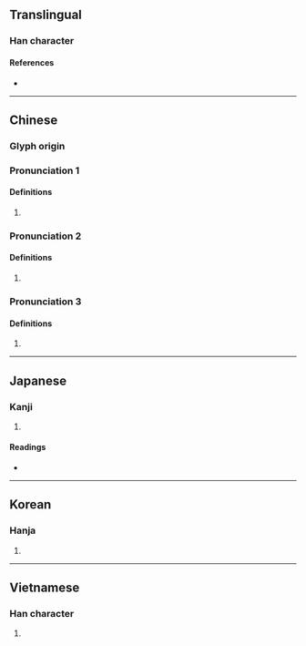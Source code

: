 {{character info/new}}
==Translingual==

===Han character===
{{Han char|rn=75|rad=木|as=04|sn=8|four=41910|canj=DPP|ids=⿰木比}}

====References====
* {{Han ref|kx=0514.260|dkj=14528|dj=0902.100|hdz=21167.090|uh=6787|ud=26503|bh=AA4A|bd=43594}}

----

==Chinese==
{{zh-forms}}

===Glyph origin===
{{Han etym}}
<!--
|mn=xm,zz,tn,mg:pî/xm,tp,yl,tc:gî/xm:kî/qz,lk,sx,km,hc:khî/tn,kh:tî
-->{{attention|zh}}
===Pronunciation 1===
{{zh-pron
|m=pí
|c=pei4
|mc=1
|oc=2
}}

====Definitions====
{{zh-hanzi}}

# {{zh-only|枇杷}}

===Pronunciation 2===
{{zh-pron
|m=bǐ
|mc=2
|oc=1
|cat=n
}}

====Definitions====
{{zh-hanzi}}

# {{zh-alt-form|匕|a kind of inplement for eating}}

===Pronunciation 3===
{{zh-pron
|m=bì
|mc=3
|oc=3
|cat=
}}

====Definitions====
{{zh-hanzi}}

# {{rfdef|zh}}

----

==Japanese==

===Kanji===
{{ja-kanji|grade=|rs=木04}}

# {{defn|lang=ja|sort=木04}}

====Readings====
* {{ja-readings|on=[[ひ]] (hi), [[び]] (bi)|kun=[[さじ]] (saji), [[くし]] (kushi), [[ならべる]] (naraberu)}}

----

==Korean==

===Hanja===
{{ko-hanja|hangeul=비|eumhun=|rv=bi|mr=pi|y=pi}}

# {{defn|lang=ko|sort=木04}}

----

==Vietnamese==

===Han character===
{{vi-hantu|[[tì]]|rs=木04}}

# {{defn|lang=vi|sort=木04}}
